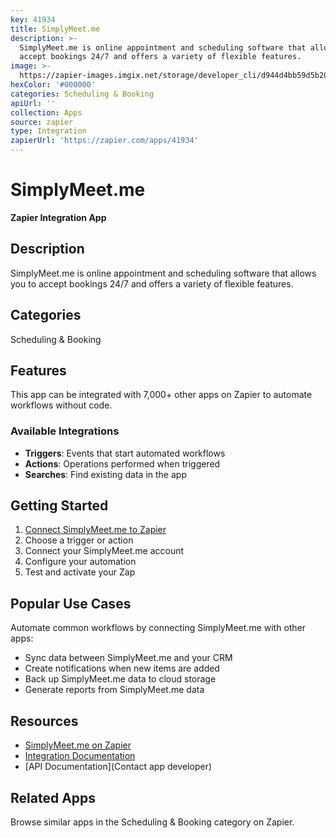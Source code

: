 ```yaml
---
key: 41934
title: SimplyMeet.me
description: >-
  SimplyMeet.me is online appointment and scheduling software that allows you to
  accept bookings 24/7 and offers a variety of flexible features.
image: >-
  https://zapier-images.imgix.net/storage/developer_cli/d944d4bb59d5b209dd4b9ecbb5bdd6d5.png?auto=format%2Ccompress&ixlib=python-3.0.0&q=50
hexColor: '#000000'
categories: Scheduling & Booking
apiUrl: ''
collection: Apps
source: zapier
type: Integration
zapierUrl: 'https://zapier.com/apps/41934'
---
```

# SimplyMeet.me

**Zapier Integration App**

## Description

SimplyMeet.me is online appointment and scheduling software that allows you to accept bookings 24/7 and offers a variety of flexible features.

## Categories

Scheduling & Booking

## Features

This app can be integrated with 7,000+ other apps on Zapier to automate workflows without code.

### Available Integrations

- **Triggers**: Events that start automated workflows
- **Actions**: Operations performed when triggered
- **Searches**: Find existing data in the app

## Getting Started

1. [Connect SimplyMeet.me to Zapier](https://zapier.com/apps/41934)
2. Choose a trigger or action
3. Connect your SimplyMeet.me account
4. Configure your automation
5. Test and activate your Zap

## Popular Use Cases

Automate common workflows by connecting SimplyMeet.me with other apps:

- Sync data between SimplyMeet.me and your CRM
- Create notifications when new items are added
- Back up SimplyMeet.me data to cloud storage
- Generate reports from SimplyMeet.me data

## Resources

- [SimplyMeet.me on Zapier](https://zapier.com/apps/41934)
- [Integration Documentation](https://zapier.com/apps/41934/integrations)
- [API Documentation](Contact app developer)

## Related Apps

Browse similar apps in the Scheduling & Booking category on Zapier.
